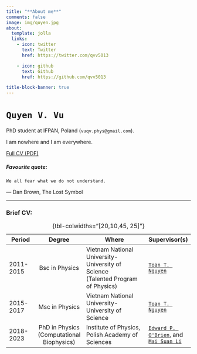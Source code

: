 ```yaml
---
title: "**About me**"
comments: false
image: img/quyen.jpg
about:
  template: jolla
  links:
    - icon: twitter
      text: Twitter
      href: https://twitter.com/qvv5013

    - icon: github
      text: Github
      href: https://github.com/qvv5013

title-block-banner: true
---
```


# `Quyen V. Vu`

PhD student at IFPAN, Poland (`vuqv.phys@gmail.com`).

I am nowhere and I am everywhere.

[Full CV (PDF)](img/QVV_CV_July_2023.pdf){target="_blank"}

##### Favourite quote:
```We all fear what we do not understand.```

― Dan Brown, The Lost Symbol

---------

### Brief CV:


| Period               | Degree           | Where                                         | Supervisor(s)          |
|--------------------|:----------------:|---------------------------------------------------|---------------------------|
| 2011-2015          | Bsc in Physics | Vietnam National University-University of Science <br /> (Talented Program of Physics)        | [`Toan T. Nguyen`](https://mscskeylab.hus.vnu.edu.vn/) |
| 2015-2017          | Msc in Physics | Vietnam National University-University of Science | [`Toan T. Nguyen`](https://mscskeylab.hus.vnu.edu.vn/) |
| 2018-2023          | PhD in Physics (Computational Biophysics)| Institute of Physics, Polish Academy of Sciences  | [`Edward P. O'Brien`](https://obrien.vmhost.psu.edu/), and <br/> [`Mai Suan Li`](http://info.ifpan.edu.pl/~masli/index.html)  |
: {tbl-colwidths="[20,10,45, 25]"}
